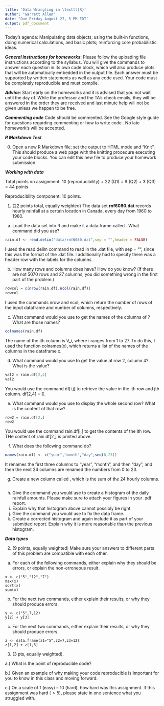 ```yaml
---
title: 'Data Wrangling in \texttt{R}'
author: "Garrett Allen"
date: "Due Friday August 27, 5 PM EDT"
output: pdf_document
---
```


Today's agenda: Manipulating data objects; using the built-in functions, doing numerical calculations, and basic plots; reinforcing core probabilistic ideas.

***General instructions for homeworks***: Please follow the uploading file instructions according to the syllabus. You will give the commands to answer each question in its own code block, which will also produce plots that will be automatically embedded in the output file. Each answer must be supported by written statements as well as any code used. Your code must be completely reproducible and must compile. 

***Advice***: Start early on the homeworks and it is advised that you not wait until the day of. While the professor and the TA's check emails, they will be answered in the order they are received and last minute help will not be given unless we happen to be free.  

***Commenting code***
Code should be commented. See the Google style guide for questions regarding commenting or how to write 
code \url{https://google.github.io/styleguide/Rguide.xml}. No late homework's will be accepted.

***R Markdown Test***

0. Open a new R Markdown file; set the output to HTML mode and "Knit". This should produce a web page with the knitting procedure executing your code blocks. You can edit this new file to produce your homework submission.

***Working with data***

Total points on assignment: 10 (reproducibility) + 22 (Q1) + 9 (Q2) + 3 (Q3) = 44 points 

Reproducibility component: 10 points. 

1.  (22 points total, equally weighted) The data set **rnf6080.dat** records hourly rainfall at a certain location in Canada, every day from 1960 to 1980.

a. Load the data set into R and make it a data frame called \texttt{rain.df}.  What command did you use?
```r
rain.df <- read.delim("data/rnf6080.dat",sep = "",header = FALSE)
```
I used the read.delim command to read in the .dat file, with sep = "", since this was the format of the .dat file. I additionally had to specify there was a header row with the labels for the columns.

b. How many rows and columns does \texttt{rain.df} have?  How do you know?  (If there are not 5070 rows and 27 columns, you did something wrong in the first part of the problem.)
```r
rowcol = c(nrow(rain.df),ncol(rain.df))
rowcol
```
I used the commands nrow and ncol, which return the number of rows of the input dataframe and number of columns, respectively. 

c. What command would you use to get the names of the columns of \texttt{rain.df}? What are those names?
```r
colnames(rain.df)
```
The name of the ith column is V_i, where i ranges from 1 to 27. To do this, I used the function colnames(x), which returns a list of the names of the columns in the dataframe x. 

d. What command would you use to get the value at row 2, column 4? What is the value?
```r
val2 = rain.df[2,4]
val2
```
You would use the command df[i,j] to retrieve the value in the ith row and jth column. df[2,4] = 0. 

e. What command would you use to display the whole second row?  What is the content of that row?
```r
row2 = rain.df[2,]
row2
```
You would use the command rain.df[i,] to get the contents of the ith row. THe content of rain.df[2,] is printed above. 

f.  What does the following command do?
```r
names(rain.df) <- c("year","month","day",seq(0,23))
```
It renames the first three columns to "year", "month", and then "day", and then the next 24 columns are renamed the numbers from 0 to 23. 

g.  Create a new column called \texttt{daily}, which is the sum of the 24 hourly columns.
```r

```
h. Give the command you would use to create a histogram of the daily rainfall amounts.  Please make sure to attach your figures in your .pdf report. 
i. Explain why that histogram above cannot possibly be right.
j. Give the command you would use to fix the data frame.
k. Create a corrected histogram and again include it as part of your submitted report. Explain why it is
more reasonable than the previous histogram.

***Data types***

2. (9 points, equally weighted) Make sure your answers to different parts of this problem are compatible with each other.

a. For each of the following commands, either explain why they should be errors, or explain the non-erroneous result.
```
x <- c("5","12","7")
max(x)
sort(x)
sum(x)
```
b. For the next two commands, either explain their results, or why they
should produce errors.
```
y <- c("5",7,12)
y[2] + y[3]
```
c. For the next two commands, either explain their results, or why they should
produce errors.
```
z <- data.frame(z1="5",z2=7,z3=12)
z[1,2] + z[1,3]
```

3. (3 pts, equally weighted). 

a.) What is the point of reproducible code? 

b.) Given an example of why making your code reproducible is important for you to know in this class and moving forward. 

c.) On a scale of 1 (easy) -- 10 (hard), how hard was this assignment. If this assignment was hard ($>5$), please state in one sentence what you struggled with. 




